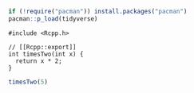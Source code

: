 
```r
if (!require("pacman")) install.packages("pacman")
pacman::p_load(tidyverse)
```

```Rcpp
#include <Rcpp.h>

// [[Rcpp::export]]
int timesTwo(int x) {
  return x * 2;
}
```

```r
timesTwo(5)
```